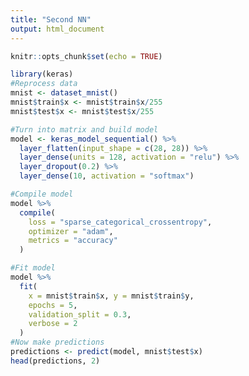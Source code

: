 ```yaml
---
title: "Second NN"
output: html_document
---
```


```r
knitr::opts_chunk$set(echo = TRUE)
```

```r
library(keras)
#Reprocess data
mnist <- dataset_mnist()
mnist$train$x <- mnist$train$x/255
mnist$test$x <- mnist$test$x/255

#Turn into matrix and build model
model <- keras_model_sequential() %>% 
  layer_flatten(input_shape = c(28, 28)) %>% 
  layer_dense(units = 128, activation = "relu") %>% 
  layer_dropout(0.2) %>% 
  layer_dense(10, activation = "softmax")

#Compile model
model %>% 
  compile(
    loss = "sparse_categorical_crossentropy",
    optimizer = "adam",
    metrics = "accuracy"
  )

#Fit model
model %>% 
  fit(
    x = mnist$train$x, y = mnist$train$y,
    epochs = 5,
    validation_split = 0.3,
    verbose = 2
  )
#Now make predictions
predictions <- predict(model, mnist$test$x)
head(predictions, 2)
```